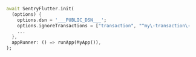 ```dart
  await SentryFlutter.init(
    (options) {
      options.dsn = '___PUBLIC_DSN___';
      options.ignoreTransactions = ["transaction", "^my\-transaction\-.*\$" ];
      ...
    },
    appRunner: () => runApp(MyApp()),
  );
```
